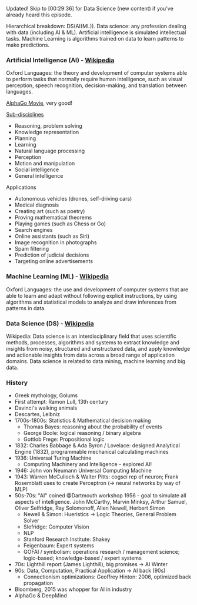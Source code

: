 
Updated! Skip to [00:29:36] for Data Science (new content) if you've already heard this episode.

Hierarchical breakdown: DS(AI(ML)). Data science: any profession dealing with data (including AI & ML). Artificial intelligence is simulated intellectual tasks. Machine Learning is algorithms trained on data to learn patterns to make predictions.

### Artificial Intelligence (AI) - [Wikipedia](https://en.wikipedia.org/wiki/Artificial_intelligence)
Oxford Languages: the theory and development of computer systems able to perform tasks that normally require human intelligence, such as visual perception, speech recognition, decision-making, and translation between languages.

[AlphaGo Movie](https://www.alphagomovie.com/), very good!

[Sub-disciplines](https://en.wikipedia.org/wiki/Artificial_intelligence)
- Reasoning, problem solving
- Knowledge representation
- Planning
- Learning
- Natural language processing
- Perception
- Motion and manipulation
- Social intelligence
- General intelligence

Applications
- Autonomous vehicles (drones, self-driving cars)
- Medical diagnosis
- Creating art (such as poetry)
- Proving mathematical theorems
- Playing games (such as Chess or Go)
- Search engines
- Online assistants (such as Siri)
- Image recognition in photographs
- Spam filtering
- Prediction of judicial decisions
- Targeting online advertisements

### Machine Learning (ML) - [Wikipedia](https://en.wikipedia.org/wiki/Machine_learning)
Oxford Languages: the use and development of computer systems that are able to learn and adapt without following explicit instructions, by using algorithms and statistical models to analyze and draw inferences from patterns in data.

### Data Science (DS) - [Wikipedia](https://en.wikipedia.org/wiki/Data_science)
Wikipedia: Data science is an interdisciplinary field that uses scientific methods, processes, algorithms and systems to extract knowledge and insights from noisy, structured and unstructured data, and apply knowledge and actionable insights from data across a broad range of application domains. Data science is related to data mining, machine learning and big data.

### History
- Greek mythology, Golums
- First attempt: Ramon Lull, 13th century
- Davinci's walking animals
- Descartes, Leibniz
- 1700s-1800s: Statistics & Mathematical decision making
  - Thomas Bayes: reasoning about the probability of events
  - George Boole: logical reasoning / binary algebra
  - Gottlob Frege: Propositional logic
- 1832: Charles Babbage & Ada Byron / Lovelace: designed Analytical Engine (1832), programmable mechanical calculating machines
- 1936: Universal Turing Machine
  - Computing Machinery and Intelligence - explored AI!
- 1946: John von Neumann Universal Computing Machine
- 1943: Warren McCulloch & Walter Pitts: cogsci rep of neuron; Frank Rosemblatt uses to create Perceptron (-> neural networks by way of MLP)
- 50s-70s: "AI" coined @Dartmouth workshop 1956 - goal to simulate all aspects of intelligence. John McCarthy, Marvin Minksy, Arthur Samuel, Oliver Selfridge, Ray Solomonoff, Allen Newell, Herbert Simon
  - Newell & Simon: Hueristics -> Logic Theories, General Problem Solver
  - Slefridge: Computer Vision
  - NLP
  - Stanford Research Institute: Shakey
  - Feigenbaum: Expert systems
  - GOFAI / symbolism: operations research / management science; logic-based; knowledge-based / expert systems
- 70s: Lighthill report (James Lighthill), big promises -> AI Winter
- 90s: Data, Computation, Practical Application -> AI back (90s)
  - Connectionism optimizations: Geoffrey Hinton: 2006, optimized back propagation
- Bloomberg, 2015 was whopper for AI in industry
- AlphaGo & DeepMind